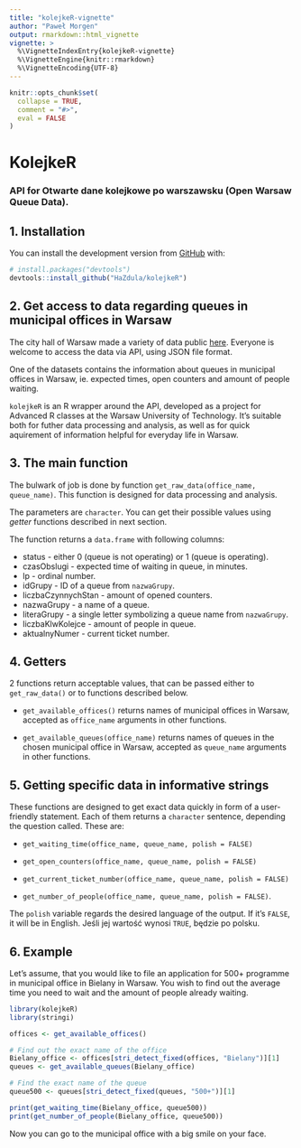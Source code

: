 ```yaml
---
title: "kolejkeR-vignette"
author: "Paweł Morgen"
output: rmarkdown::html_vignette
vignette: >
  %\VignetteIndexEntry{kolejkeR-vignette}
  %\VignetteEngine{knitr::rmarkdown}
  %\VignetteEncoding{UTF-8}
---
```


```r
knitr::opts_chunk$set(
  collapse = TRUE,
  comment = "#>",
  eval = FALSE
)
```


# KolejkeR

### API for Otwarte dane kolejkowe po warszawsku (Open Warsaw Queue Data).

## 1. Installation

You can install the development version from
[GitHub](https://github.com/) with:

``` r
# install.packages("devtools")
devtools::install_github("HaZdula/kolejkeR")
```

## 2. Get access to data regarding queues in municipal offices in Warsaw

The city hall of Warsaw made a variety of data public [here](https://api.um.warszawa.pl). Everyone is welcome to access the data via API, using JSON file format. 

One of the datasets contains the information about queues in municipal offices in Warsaw, ie. expected times, open counters and amount of people waiting. 

`kolejkeR` is an R wrapper around the API, developed as a project for Advanced R classes at the Warsaw University of Technology. It's suitable both for futher data processing and analysis, as well as for quick aquirement of information helpful for everyday life in Warsaw.

## 3. The main function

The bulwark of job is done by function `get_raw_data(office_name, queue_name)`. This function is designed for data processing and analysis.

The parameters are `character`. You can get their possible values using *getter* functions described in next section.

The function returns a `data.frame` with following columns:

 *  status - either 0 (queue is not operating) or 1 (queue is operating).
 *  czasObslugi - expected time of waiting in queue, in minutes. 
 *  lp - ordinal number.
 *  idGrupy - ID of a queue from `nazwaGrupy`.
 *  liczbaCzynnychStan - amount of opened counters. 
 *  nazwaGrupy - a name of a queue.
 *  literaGrupy - a single letter symbolizing a queue name from `nazwaGrupy`. 
 *  liczbaKlwKolejce - amount of people in queue.
 *  aktualnyNumer - current ticket number.

## 4. Getters

2 functions return acceptable values, that can be passed either to `get_raw_data()` or to functions described below.

* `get_available_offices()` returns names of municipal offices in Warsaw, accepted as `office_name` arguments in other functions.

* `get_available_queues(office_name)` returns names of queues in the chosen municipal office in Warsaw, accepted as `queue_name` arguments in other functions.

## 5. Getting specific data in informative strings

These functions are designed to get exact data quickly in form of a user-friendly statement. Each of them returns a `character` sentence, depending the question called. These are:

* `get_waiting_time(office_name, queue_name, polish = FALSE)`

* `get_open_counters(office_name, queue_name, polish = FALSE)`

* `get_current_ticket_number(office_name, queue_name, polish = FALSE)`

* `get_number_of_people(office_name, queue_name, polish = FALSE)`.

The `polish` variable regards the desired language of the output. If it's `FALSE`, it will be in English. Jeśli jej wartość wynosi `TRUE`, będzie po polsku.

## 6. Example

Let's assume, that you would like to file an application for 500+ programme in municipal office in Bielany in Warsaw. You wish to find out the average time you need to wait and the amount of people already waiting.

``` r
library(kolejkeR)
library(stringi)

offices <- get_available_offices()

# Find out the exact name of the office
Bielany_office <- offices[stri_detect_fixed(offices, "Bielany")][1]
queues <- get_available_queues(Bielany_office)

# Find the exact name of the queue
queue500 <- queues[stri_detect_fixed(queues, "500+")][1]

print(get_waiting_time(Bielany_office, queue500))
print(get_number_of_people(Bielany_office, queue500))

```
Now you can go to the municipal office with a big smile on your face.

